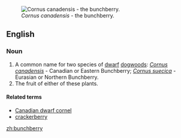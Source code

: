 [[Image:Cornus canadensis 25781.JPG|thumb|''Cornus canadensis'' - the bunchberry.]]
==English==

===Noun===
{{wikipedia}}
{{en-noun|bunchberries}}

# A common name for two species of [[dwarf]] [[dogwood]]s: ''[[Cornus canadensis]]'' - Canadian or Eastern Bunchberry; ''[[Cornus suecica]]'' - Eurasian or Northern Bunchberry.
# The fruit of either of these plants.

====Related terms====
*[[Canadian dwarf cornel]]
*[[crackerberry]]

[[zh:bunchberry]]
